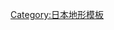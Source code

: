 {{Navbox
|name       = 日本山脈與山地
|state      = {{{state|}}}
|basestyle  = background:#skyblue
|title      = {{Flagdeco|JPN}} [[日本地理#地形|日本山脈與山地]]
|image      =
|listclass  = hlist
|group1 = [[北海道]]
|list1  =
*[[北見山地]]
*{{Link-ja|天鹽山地|天塩山地}}
*{{Link-ja|石狩山地}}
*幌內山地
*{{Link-ja|增毛山地|増毛山地}}
*{{Link-ja|夕張山地|夕張山地}}
*[[日高山脈]]
*{{Link-ja|狩場山地|狩場山地}}

|group2 = [[東北地方|東北]]
|list2  =
*[[奥羽山脈]]
*{{Link-ja|恐山山地|恐山山地}}
*{{Link-ja|津輕山地|津軽山地}}
*[[白神山地]]
*[[北上山地]]
*{{Link-ja|出羽山地|出羽山地}}
*{{Link-ja|太平山地|太平山地}}
*{{Link-ja|真晝山地|真昼山地}}
*{{Link-ja|丁岳山地|丁岳山地}}
*[[朝日山地]]
*{{Link-ja|飯豐山地|飯豊山地}}
*{{Link-ja|阿武隈山地|阿武隈山地}}

|group3 = [[關東地方|關東]]
|list3  =
*{{Link-ja|多賀山地|多賀山地}}
*{{Link-ja|久慈山地|久慈山地}}
*{{Link-ja|八溝山地|八溝山地}}
*{{Link-ja|筑波山地|筑波山地}}
*{{Link-ja|那須連山|那須連山}}
*下野山地
**{{Link-ja|帝釋山脈|帝釈山脈}}
**{{Link-ja|大佐飛山地|大佐飛山地}}
*{{Link-ja|鹽谷山地|塩谷山地}}
*{{Link-ja|日光連山|日光連山}}
**{{Link-ja|日光表連山|日光表連山}}
*{{Link-ja|足尾山地|足尾山地}}
*{{Link-ja|赤城連山|赤城連山}}
*{{Link-ja|榛名連山|榛名連山}}
*[[關東山地]]
**[[秩父山地]]
**[[丹澤山地]]
***{{Link-ja|中津山地|中津山地}}
*{{Link-ja|嶺岡山地|嶺岡山地}}
*{{Link-ja|足柄山地|足柄山地}}
*[[箱根山|箱根山地]]

|group4 = [[中部地方|中部]]
|list4   = 
*{{Link-ja|櫛形山脈|櫛形山脈}}
*{{Link-ja|越後山脈|越後山脈}}
**[[朝日山地]]
*[[三國山脈]]
**{{Link-ja|谷川連峰|谷川連峰}}
*[[淺間山|浅間連峰]]
*[[飛驒山脈]]（北阿爾卑斯）
*[[木曾山脈]]（中阿爾卑斯）
*[[赤石山脈]]（南阿爾卑斯）
**{{Link-ja|立山連峰|立山連峰}}
***{{Link-ja|大日連峰|大日連峰}}
**{{Link-ja|後立山連峰|後立山連峰}}
***{{Link-ja|白馬連峰|白馬連峰}}
**[[穂高連峰]]
**{{Link-ja|常念山脈|常念山脈}}
*[[兩白山地]]
**{{Link-ja|加越山地|加越山地}}
**[[越美山地]]
**{{Link-ja|高清水山地|高清水山地}}
*{{Link-ja|飛驒高地|飛騨高地}}
*{{Link-ja|丹生山地|丹生山地}}
*{{Link-ja|伊吹山地|伊吹山地}}
*{{Link-ja|養老山地|養老山地}}

*{{Link-ja|妙高連峰|妙高連峰}}
*{{Link-ja|戶隠連峰|戸隠連峰}}
*{{Link-ja|阿寺山地|阿寺山地}}
*{{Link-ja|筑摩山地|筑摩山地}}
*{{Link-ja|伊那山地|伊那山地}}
*{{Link-ja|弓張山地|弓張山地}}
*{{Link-ja|八岳連峰|八ヶ岳連峰}}

*巨摩山地
**{{Link-ja|身延山地|身延山地}}
*{{Link-ja|天子山地|天子山地}}
*{{Link-ja|御坂山地|御坂山地}}
*{{Link-ja|道志山塊|道志山塊}}
*{{Link-ja|愛鷹山塊|愛鷹山塊}}
*{{Link-ja|靜浦山地|静浦山地}}
*{{Link-ja|丹那山地|丹那山地}}
*{{Link-ja|天城連山|天城連山}}

|group5 = [[近畿地方|近畿]]
|list5  =
*{{Link-ja|野坂山地|野坂山地}}
*{{Link-ja|比良山地|比良山地}}
*[[鈴鹿山脈]]
*{{Link-ja|布引山地|布引山地}}
*{{Link-ja|高見山地|高見山地}}
*{{Link-ja|笠置山地|笠置山地}}
*{{Link-ja|龍門山地|竜門山地}}
*{{Link-ja|宇陀山地|宇陀山地}}
*[[紀伊山地]]
*{{Link-ja|大峰山脈|大峰山脈}}
*{{Link-ja|台高山脈|台高山脈}}
*{{Link-ja|生駒山地|生駒山地}}
*{{Link-ja|金剛山地|金剛山地}}
*{{Link-ja|和泉山脈|和泉山脈}}
*{{Link-ja|長峰山脈|長峰山脈}}
*[[白馬山脈]]
*{{Link-ja|果無山脈|果無山脈}}
*{{Link-ja|丹後山地|丹後山地}}
*{{Link-ja|六甲山地|六甲山地}}
*{{Link-ja|諭鶴羽山地|諭鶴羽山地}}

|group6 = [[中國地方|中國]]
|list6  =
*[[中國山地]]
*{{Link-ja|冠山山地|冠山山地}}

|group7 = [[四國]]
|list7  =
*[[四國山地]]
*{{Link-ja|讃岐山脈|讃岐山脈}}
*{{Link-ja|劍山地|剣山地}}
*{{Link-ja|石鎚山脈|石鎚山脈}}

|group8 = [[九州 (日本)|九州]]
|list8  =
*{{Link-ja|筑紫山地|筑紫山地}}
*{{Link-ja|三郡山地|三郡山地}}
*{{Link-ja|脊振山地|脊振山地}}
*{{Link-ja|耳納山地|耳納山地}}
*{{Link-ja|筑肥山地|筑肥山地}}
*[[九州山地]]
*{{Link-ja|國見山地|国見山地}}
*{{Link-ja|鰐塚山地|鰐塚山地}}
*{{Link-ja|出水山地|出水山地}}
*{{Link-ja|高隈山地|高隈山地}}
*{{Link-ja|肝屬山地|肝属山地}}
*{{Link-ja|揖宿山地|揖宿山地}}

}}
<noinclude>
[[Category:日本山脈| ]]
[[Category:日本地形模板]]
</noinclude>